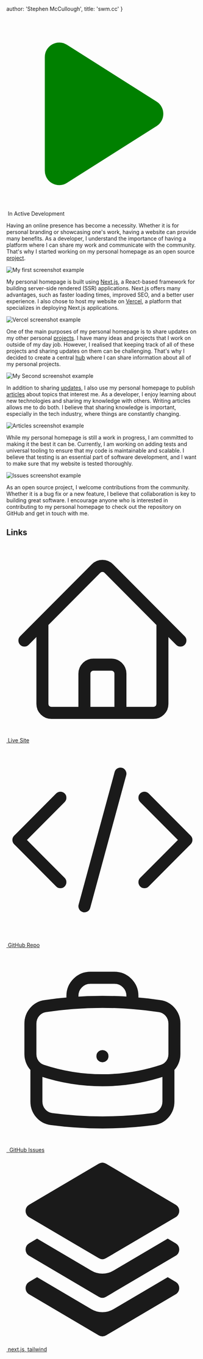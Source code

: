 
  author: 'Stephen McCullough',
  title: 'swm.cc'
}


<div class="flex">
<svg xmlns="http://www.w3.org/2000/svg" viewBox="0 0 20 20" stroke-width="1.5" fill="green" class="w-6 h-6">
  <path d="M6.3 2.841A1.5 1.5 0 004 4.11V15.89a1.5 1.5 0 002.3 1.269l9.344-5.89a1.5 1.5 0 000-2.538L6.3 2.84z" />
</svg>
<path fill-rule="evenodd" d="M2 10a8 8 0 1116 0 8 8 0 01-16 0zm6.39-2.908a.75.75 0 01.766.027l3.5 2.25a.75.75 0 010 1.262l-3.5 2.25A.75.75 0 018 12.25v-4.5a.75.75 0 01.39-.658z" clip-rule="evenodd" />
<span className="ml-2">&nbsp;In Active Development</span>
</div>

Having an online presence has become a necessity. Whether it is for personal
branding or showcasing one's work, having a website can provide many benefits.
As a developer, I understand the importance of having a platform where I can
share my work and communicate with the community. That's why I started working
on my personal homepage as an open source
[project](https://github.com/swmcc/swm.cc).

<Image src={swmcc_1} alt="My first screenshot example" />

My personal homepage is built using [Next.js](https://nextjs.org/), a
React-based framework for building server-side rendered (SSR) applications.
Next.js offers many advantages, such as faster loading times, improved SEO, and
a better user experience. I also chose to host my website on
[Vercel](https://vercel.com/), a platform that specializes in deploying Next.js
applications.

<Image src={swmcc_vercel} alt="Vercel screenshot example" />

One of the main purposes of my personal homepage is to share updates on my other
personal [projects](http://swm.cc/projects). I have many ideas and projects that
I work on outside of my day job. However, I realised that keeping track of all
of these projects and sharing updates on them can be challenging. That's why I
decided to create a central [hub](https://github.com/users/swmcc/projects/6)
where I can share information about all of my personal projects.

<Image src={swmcc_2} alt="My Second screenshot example" />

In addition to sharing [updates](https://changelog.swm.cc), I also use my
personal homepage to publish [articles](https://swm.cc/articles) about topics that interest me. As a
developer, I enjoy learning about new technologies and sharing my knowledge with
others. Writing articles allows me to do both. I believe that sharing knowledge
is important, especially in the tech industry, where things are constantly
changing.

<Image src={swmcc_articles} alt="Articles screenshot example" />

While my personal homepage is still a work in progress, I am committed to
making it the best it can be. Currently, I am working on adding tests and
universal tooling to ensure that my code is maintainable and scalable. I
believe that testing is an essential part of software development, and I want
to make sure that my website is tested thoroughly.

<Image src={swmcc_issues} alt="Issues screenshot example" />

As an open source project, I welcome contributions from the community. Whether
it is a bug fix or a new feature, I believe that collaboration is key to
building great software. I encourage anyone who is interested in contributing
to my personal homepage to check out the repository on GitHub and get in touch
with me.

<h2>Links</h2>
<div class="flex">
<svg xmlns="http://www.w3.org/2000/svg" fill="none" viewBox="0 0 24 24" stroke-width="1.5" stroke="currentColor" class="w-6 h-6">
  <path stroke-linecap="round" stroke-linejoin="round" d="M2.25 12l8.954-8.955c.44-.439 1.152-.439 1.591 0L21.75 12M4.5 9.75v10.125c0 .621.504 1.125 1.125 1.125H9.75v-4.875c0-.621.504-1.125 1.125-1.125h2.25c.621 0 1.125.504 1.125 1.125V21h4.125c.621 0 1.125-.504 1.125-1.125V9.75M8.25 21h8.25" />
</svg>
<a href="https://swm.cc"><span className="ml-2">&nbsp;Live Site</span></a>
</div>

<div class="flex">
<svg xmlns="http://www.w3.org/2000/svg" fill="none" viewBox="0 0 24 24" stroke-width="1.5" stroke="currentColor" class="w-6 h-6">
  <path stroke-linecap="round" stroke-linejoin="round" d="M17.25 6.75L22.5 12l-5.25 5.25m-10.5 0L1.5 12l5.25-5.25m7.5-3l-4.5 16.5" />
</svg>

<a href="https://github.com/swmcc/swm.cc/"><span className="ml-2">&nbsp;GitHub Repo</span></a>
</div>

<div class="flex">
<svg xmlns="http://www.w3.org/2000/svg" fill="none" viewBox="0 0 24 24" stroke-width="1.5" stroke="currentColor" class="w-6 h-6">
  <path stroke-linecap="round" stroke-linejoin="round" d="M20.25 14.15v4.25c0 1.094-.787 2.036-1.872 2.18-2.087.277-4.216.42-6.378.42s-4.291-.143-6.378-.42c-1.085-.144-1.872-1.086-1.872-2.18v-4.25m16.5 0a2.18 2.18 0 00.75-1.661V8.706c0-1.081-.768-2.015-1.837-2.175a48.114 48.114 0 00-3.413-.387m4.5 8.006c-.194.165-.42.295-.673.38A23.978 23.978 0 0112 15.75c-2.648 0-5.195-.429-7.577-1.22a2.016 2.016 0 01-.673-.38m0 0A2.18 2.18 0 013 12.489V8.706c0-1.081.768-2.015 1.837-2.175a48.111 48.111 0 013.413-.387m7.5 0V5.25A2.25 2.25 0 0013.5 3h-3a2.25 2.25 0 00-2.25 2.25v.894m7.5 0a48.667 48.667 0 00-7.5 0M12 12.75h.008v.008H12v-.008z" />
</svg>
 <a href="https://github.com/swmcc/swm.cc/issues">&nbsp;<span className="ml-2"> GitHub Issues</span></a>
 </div>

<div class="flex">
<svg xmlns="http://www.w3.org/2000/svg" viewBox="0 0 20 20" fill="currentColor" stroke-width="1.5" class="w-6 h-6">
  <path d="M3.196 12.87l-.825.483a.75.75 0 000 1.294l7.25 4.25a.75.75 0 00.758 0l7.25-4.25a.75.75 0 000-1.294l-.825-.484-5.666 3.322a2.25 2.25 0 01-2.276 0L3.196 12.87z" />
  <path d="M3.196 8.87l-.825.483a.75.75 0 000 1.294l7.25 4.25a.75.75 0 00.758 0l7.25-4.25a.75.75 0 000-1.294l-.825-.484-5.666 3.322a2.25 2.25 0 01-2.276 0L3.196 8.87z" />
  <path d="M10.38 1.103a.75.75 0 00-.76 0l-7.25 4.25a.75.75 0 000 1.294l7.25 4.25a.75.75 0 00.76 0l7.25-4.25a.75.75 0 000-1.294l-7.25-4.25z" />
</svg>
<a href="#">
<span className="ml-2">&nbsp;next.js, tailwind</span>
</a>
</div>
